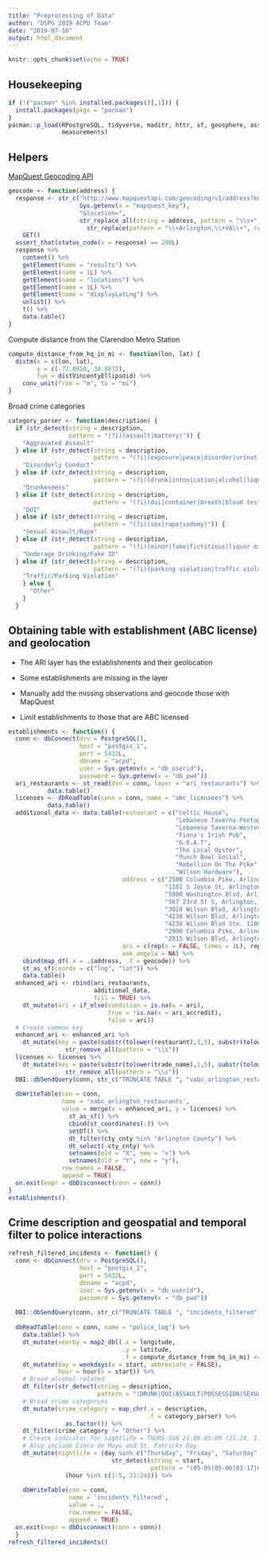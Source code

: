 ```yaml
---
title: "Preprocessing of Data"
author: "DSPG 2019 ACPD Team"
date: "2019-07-10"
output: html_document
---
```


```r
knitr::opts_chunk$set(echo = TRUE)
```

## Housekeeping

```r
if (!("pacman" %in% installed.packages()[,1])) {
  install.packages(pkgs = "pacman")
}
pacman::p_load(RPostgreSQL, tidyverse, maditr, httr, sf, geosphere, assertthat,
               measurements)
```

## Helpers

[MapQuest Geocoding API](https://developer.mapquest.com/documentation/geocoding-api/)

```r
geocode <- function(address) {
  response <- str_c("http://www.mapquestapi.com/geocoding/v1/address?key=",
                    Sys.getenv(x = "mapquest_key"),
                    "&location=",
                    str_replace_all(string = address, pattern = "\\s+", replacement = "+") %>%
                      str_replace(pattern = "\\+Arlington,\\+VA\\+", replacement = "Arlington,VA")) %>%
    GET()
  assert_that(status_code(x = response) == 200L)
  response %>%
    content() %>%
    getElement(name = "results") %>%
    getElement(name = 1L) %>%
    getElement(name = "locations") %>%
    getElement(name = 1L) %>%
    getElement(name = "displayLatLng") %>%
    unlist() %>%
    t() %>%
    data.table()
}
```

Compute distance from the Clarendon Metro Station

```r
compute_distance_from_hq_in_mi <- function(lon, lat) {
  distm(x = c(lon, lat),
        y = c(-77.0950, 38.8872),
        fun = distVincentyEllipsoid) %>%
    conv_unit(from = "m", to = "mi")
}
```

Broad crime categories

```r
category_parser <- function(description) {
  if (str_detect(string = description,
                 pattern = "(?i)(assault|battery)")) {
    "Aggravated Assault"
  } else if (str_detect(string = description,
                        pattern = "(?i)(exposure|peace|disorder|urinat)")) {
    "Disorderly Conduct"
  } else if (str_detect(string = description,
                        pattern = "(?i)(drunk|intoxication|alcohol|liquor)")) {
    "Drunkenness"
  } else if (str_detect(string = description,
                        pattern = "(?i)(dui|container|breath|blood test|drivinig under influence|refusal of breath|drinking while driving)")) {
    "DUI"
  } else if (str_detect(string = description,
                        pattern = "(?i)(sex|rape|sodomy)")) {
    "Sexual Assault/Rape"
  } else if (str_detect(string = description,
                        pattern = "(?i)(minor|fake|fictitious|liquor misrepresenting age)")) {
    "Underage Drinking/Fake ID"
  } else if (str_detect(string = description,
                        pattern = "(?i)(parking violation|traffic violation)")) {
    "Traffic/Parking Violation"
    } else {
      "Other"
    }
  }
```

## Obtaining table with establishment (ABC license) and geolocation

- The ARI layer has the establishments and their geolocation

- Some establishments are missing in the layer

- Manually add the missing observations and geocode those with MapQuest

- Limit establishments to those that are ABC licensed

```r
establishments <- function() {
  conn <- dbConnect(drv = PostgreSQL(),
                    host = "postgis_1",
                    port = 5432L,
                    dbname = "acpd",
                    user = Sys.getenv(x = "db_userid"),
                    password = Sys.getenv(x = "db_pwd"))
  ari_restaurants <- st_read(dsn = conn, layer = "ari_restaurants") %>%
           data.table()
  licenses <- dbReadTable(conn = conn, name = "abc_licensees") %>%
           data.table()
  additional_data <- data.table(restaurant = c("Celtic House",
                                               "Lebanese Taverna-Pentagon Row",
                                               "Lebanese Taverna-Westover",
                                               "Fiona's Irish Pub",
                                               "G.O.A.T",
                                               "The Local Oyster",
                                               "Punch Bowl Social",
                                               "Rebellion On The Pike",
                                               "Wilson Hardware"),
                                address = c("2500 Columbia Pike, Arlington, VA 22204",
                                            "1101 S Joyce St, Arlington, VA 22202",
                                            "5900 Washington Blvd, Arlington, VA 22205",
                                            "567 23rd St S, Arlington, VA 22202",
                                            "3028 Wilson Blvd, Arlington, VA 22201",
                                            "4238 Wilson Blvd, Arlington, VA 22203",
                                            "4238 Wilson Blvd Ste. 1180, Arlington, VA 22203",
                                            "2900 Columbia Pike, Arlington, VA 22204",
                                            "2915 Wilson Blvd, Arlington, VA 22201"),
                                ari = c(rep(x = FALSE, times = 3L), rep(x = TRUE, times = 6L)),
                                ask_angela = NA) %>%
    cbind(map_df(.x = .$address, .f = geocode)) %>%
    st_as_sf(coords = c("lng", "lat")) %>%
    data.table()
  enhanced_ari <- rbind(ari_restaurants,
                        additional_data,
                        fill = TRUE) %>%
    dt_mutate(ari = if_else(condition = is.na(x = ari),
                            true = !is.na(x = ari_accredit),
                            false = ari))
  # Create common key
  enhanced_ari <- enhanced_ari %>%
    dt_mutate(key = paste(substr(tolower(restaurant),1,5), substr(tolower(address),1,5)) %>% 
                str_remove_all(pattern = "\\s"))
  licenses <- licenses %>%
    dt_mutate(key = paste(substr(tolower(trade_name),1,5), substr(tolower(add1),1,5)) %>%
                str_remove_all(pattern = "\\s"))
  DBI::dbSendQuery(conn, str_c("TRUNCATE TABLE ", "vabc_arlington_restaurants"))
  
  dbWriteTable(con = conn,
               name = 'vabc_arlington_restaurants',
               value = merge(x = enhanced_ari, y = licenses) %>%
                 st_as_sf() %>%
                 cbind(st_coordinates(.)) %>%
                 setDT() %>%
                 dt_filter(cty_cnty %in% "Arlington County") %>%
                 dt_select(-cty_cnty) %>%
                 setnames(old = "X", new = "x") %>%
                 setnames(old = "Y", new = "y"),
               row.names = FALSE,
               append = TRUE)
  on.exit(expr = dbDisconnect(conn = conn))
}
establishments()
```

## Crime description and geospatial and temporal filter to police interactions

```r
refresh_filtered_incidents <- function() {
  conn <- dbConnect(drv = PostgreSQL(),
                    host = "postgis_1",
                    port = 5432L,
                    dbname = "acpd",
                    user = Sys.getenv(x = "db_userid"),
                    password = Sys.getenv(x = "db_pwd"))
  
  DBI::dbSendQuery(conn, str_c("TRUNCATE TABLE ", "incidents_filtered"))
  
  dbReadTable(conn = conn, name = "police_log") %>%
    data.table() %>%
    dt_mutate(nearby = map2_dbl(.x = longitude,
                                .y = latitude,
                                .f = compute_distance_from_hq_in_mi) <= 0.5) %>%
    dt_mutate(day = weekdays(x = start, abbreviate = FALSE),
              hour = hour(x = start)) %>%
    # Broad alcohol-related
    dt_filter(str_detect(string = description,
                         pattern = "(DRUNK|DUI|ASSAULT|POSSESSION|SEXUAL|DISORDERLY)")) %>%
    # Broad crime categories
    dt_mutate(crime_category = map_chr(.x = description,
                                       .f = category_parser) %>%
                as.factor()) %>%
    dt_filter(crime_category != "Other") %>%
    # Create indicator for nightlife = THURS-SUN 21:00-05:00 (21:24, 1:5)
    # Also include Cinco de Mayo and St. Patricks Day
    dt_mutate(nightlife = (day %in% c("Thursday", "Friday", "Saturday", "Sunday") |
                             str_detect(string = start,
                                        pattern = "(05-05|05-06|03-17|03-18)$")) &
                (hour %in% c(1:5, 21:24))) %>%
  
    dbWriteTable(con = conn,
                 name = 'incidents_filtered',
                 value = .,
                 row.names = FALSE,
                 append = TRUE)
  on.exit(expr = dbDisconnect(conn = conn))
  }
refresh_filtered_incidents()
```
